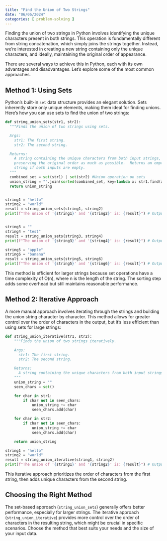 ```yaml
---
title: "Find the Union of Two Strings"
date: "06/06/2024"
categories: [ problem-solving ]
---
```



Finding the union of two strings in Python involves identifying the unique characters present in both strings.  This operation is fundamentally different from string concatenation, which simply joins the strings together.  Instead, we're interested in creating a new string containing only the unique characters, and ideally, maintaining the original order of appearance.

There are several ways to achieve this in Python, each with its own advantages and disadvantages. Let's explore some of the most common approaches.


## Method 1: Using Sets

Python's built-in `set` data structure provides an elegant solution. Sets inherently store only unique elements, making them ideal for finding unions.  Here's how you can use sets to find the union of two strings:

```python
def string_union_sets(str1, str2):
  """Finds the union of two strings using sets.

  Args:
    str1: The first string.
    str2: The second string.

  Returns:
    A string containing the unique characters from both input strings, 
    preserving the original order as much as possible.  Returns an empty
    string if both inputs are empty.
  """
  combined_set = set(str1) | set(str2) #Union operation on sets
  union_string = "".join(sorted(combined_set, key=lambda x: str1.find(x) if x in str1 else str2.find(x)))
  return union_string


string1 = "hello"
string2 = "world"
result = string_union_sets(string1, string2)
print(f"The union of '{string1}' and '{string2}' is: {result}") # Output will vary slightly depending on Python implementation


string3 = ""
string4 = "test"
result = string_union_sets(string3, string4)
print(f"The union of '{string3}' and '{string4}' is: {result}") # Output: test

string5 = "apple"
string6 = "banana"
result = string_union_sets(string5, string6)
print(f"The union of '{string5}' and '{string6}' is: {result}") # Output will vary slightly depending on Python implementation

```

This method is efficient for larger strings because set operations have a time complexity of O(n), where n is the length of the string. The sorting step adds some overhead but still maintains reasonable performance.


## Method 2:  Iterative Approach

A more manual approach involves iterating through the strings and building the union string character by character. This method allows for greater control over the order of characters in the output, but it's less efficient than using sets for large strings:


```python
def string_union_iterative(str1, str2):
    """Finds the union of two strings iteratively.

    Args:
      str1: The first string.
      str2: The second string.

    Returns:
      A string containing the unique characters from both input strings, in order of first appearance.
    """
    union_string = ""
    seen_chars = set()

    for char in str1:
        if char not in seen_chars:
            union_string += char
            seen_chars.add(char)

    for char in str2:
        if char not in seen_chars:
            union_string += char
            seen_chars.add(char)

    return union_string

string1 = "hello"
string2 = "world"
result = string_union_iterative(string1, string2)
print(f"The union of '{string1}' and '{string2}' is: {result}") # Output: helloworld


```

This iterative approach prioritizes the order of characters from the first string, then adds unique characters from the second string.



## Choosing the Right Method

The set-based approach (`string_union_sets`) generally offers better performance, especially for larger strings. The iterative approach (`string_union_iterative`) provides more control over the order of characters in the resulting string, which might be crucial in specific scenarios.  Choose the method that best suits your needs and the size of your input data.

